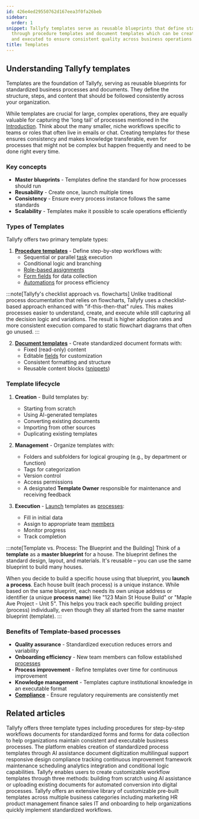 ```yaml
---
id: 426e4ed29550762d167eea3f0fa26beb
sidebar:
  order: 1
snippet: Tallyfy templates serve as reusable blueprints that define standardized processes
  through procedure templates and document templates which can be created managed
  and executed to ensure consistent quality across business operations.
title: Templates
---
```


## Understanding Tallyfy templates

Templates are the foundation of Tallyfy, serving as reusable blueprints for standardized business processes and documents. They define the structure, steps, and content that should be followed consistently across your organization.

While templates are crucial for large, complex operations, they are equally valuable for capturing the 'long tail' of processes mentioned in the [Introduction](/products/pro/). Think about the many smaller, niche workflows specific to teams or roles that often live in emails or chat. Creating templates for these ensures consistency and makes knowledge transferable, even for processes that might not be complex but happen frequently and need to be done right every time.

### Key concepts

- **Master blueprints** - Templates define the standard for how processes should run
- **Reusability** - Create once, launch multiple times
- **Consistency** - Ensure every process instance follows the same standards
- **Scalability** - Templates make it possible to scale operations efficiently

### Types of Templates

Tallyfy offers two primary template types:

1. **[Procedure templates](/products/pro/documenting/templates/)** - Define step-by-step workflows with:
   - Sequential or parallel [task](/products/pro/tracking-and-tasks/tasks/) execution
   - Conditional logic and branching
   - [Role-based assignments](/products/pro/documenting/members/)
   - [Form fields](/products/pro/tracking-and-tasks/tasks/what-are-form-fields-in-tallyfy/) for data collection
   - [Automations](/products/pro/documenting/templates/automations/) for process efficiency

:::note[Tallyfy's checklist approach vs. flowcharts]
Unlike traditional process documentation that relies on flowcharts, Tallyfy uses a checklist-based approach enhanced with "if-this-then-that" rules. This makes processes easier to understand, create, and execute while still capturing all the decision logic and variations. The result is higher adoption rates and more consistent execution compared to static flowchart diagrams that often go unused.
:::

2. **[Document templates](/products/pro/documenting/documents/)** - Create standardized document formats with:
   - Fixed (read-only) content
   - Editable [fields](/products/pro/tracking-and-tasks/tasks/what-are-form-fields-in-tallyfy/) for customization
   - Consistent formatting and structure
   - Reusable content blocks ([snippets](/products/pro/documenting/templates/snippets/))

### Template lifecycle

1. **Creation** - Build templates by:
   - Starting from scratch
   - Using AI-generated templates
   - Converting existing documents
   - Importing from other sources
   - Duplicating existing templates

2. **Management** - Organize templates with:
   - Folders and subfolders for logical grouping (e.g., by department or function)
   - Tags for categorization
   - Version control
   - Access permissions
   - A designated **Template Owner** responsible for maintenance and receiving feedback

3. **Execution** - [Launch](/products/pro/launching/) templates as [processes](/products/pro/tracking-and-tasks/processes/):
   - Fill in initial data
   - Assign to appropriate team [members](/products/pro/documenting/members/)
   - Monitor progress
   - Track completion

:::note[Template vs. Process: The Blueprint and the Building]
Think of a **template** as a **master blueprint** for a house. The blueprint defines the standard design, layout, and materials. It's reusable – you can use the same blueprint to build many houses.

When you decide to build a specific house using that blueprint, you **launch a process**. Each house built (each process) is a unique instance. While based on the same blueprint, each needs its own unique address or identifier (a unique **process name**) like "123 Main St House Build" or "Maple Ave Project - Unit 5". This helps you track each specific building project (process) individually, even though they all started from the same master blueprint (template).
:::

### Benefits of Template-based processes

- **Quality assurance** - Standardized execution reduces errors and variability
- **Onboarding efficiency** - New team members can follow established [processes](/products/pro/tracking-and-tasks/processes/)
- **Process improvement** - Refine templates over time for continuous improvement
- **Knowledge management** - Templates capture institutional knowledge in an executable format
- **[Compliance](/products/pro/compliance/)** - Ensure regulatory requirements are consistently met


<PageTree />


## Related articles
<CardGrid>
<LinkTitleCard header="<b>Pro > Essentials</b>" href="/products/pro/documenting/" > Tallyfy offers three template types including procedures for step-by-step workflows documents for standardized forms and forms for data collection to help organizations maintain consistent and executable business processes. </LinkTitleCard>
<LinkTitleCard header="<b>Features > Explain it once</b>" href="/products/pro/tutorials/features/explain-it-once/" > The platform enables creation of standardized process templates through AI assistance document digitization multilingual support responsive design compliance tracking continuous improvement framework maintenance scheduling analytics integration and conditional logic capabilities. </LinkTitleCard>
<LinkTitleCard header="<b>Templates > Create a template</b>" href="/products/pro/documenting/templates/create-template/" > Tallyfy enables users to create customizable workflow templates through three methods: building from scratch using AI assistance or uploading existing documents for automated conversion into digital processes. </LinkTitleCard>
<LinkTitleCard header="<b>Templates > Sample templates</b>" href="/products/pro/documenting/templates/how-can-i-access-tallyfys-sample-templates/" > Tallyfy offers an extensive library of customizable pre-built templates across multiple business categories including marketing HR product management finance sales IT and onboarding to help organizations quickly implement standardized workflows. </LinkTitleCard>
</CardGrid>